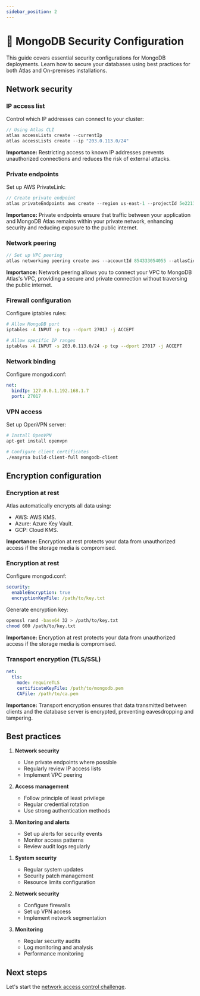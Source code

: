 ```yaml
---
sidebar_position: 2
---
```



# 📘 MongoDB Security Configuration

This guide covers essential security configurations for MongoDB deployments. Learn how to secure your databases using best practices for both Atlas and On-premises installations.

## Network security

<Tabs groupId="deployments">
<TabItem value="atlas" label="MongoDB Atlas">

### IP access list

Control which IP addresses can connect to your cluster:

```javascript
// Using Atlas CLI
atlas accessLists create --currentIp
atlas accessLists create --ip "203.0.113.0/24"
```
**Importance:** Restricting access to known IP addresses prevents unauthorized connections and reduces the risk of external attacks.

### Private endpoints

Set up AWS PrivateLink:
```javascript
// Create private endpoint
atlas privateEndpoints aws create --region us-east-1 --projectId 5e2211c17a3e5a48f5497de3 --output json
```
**Importance:** Private endpoints ensure that traffic between your application and MongoDB Atlas remains within your private network, enhancing security and reducing exposure to the public internet.

### Network peering

```javascript
// Set up VPC peering
atlas networking peering create aws --accountId 854333054055 --atlasCidrBlock 192.168.0.0/24 --region us-east-1 --routeTableCidrBlock 10.0.0.0/24 --vpcId vpc-078ac381aa90e1e63
```
**Importance:** Network peering allows you to connect your VPC to MongoDB Atlas's VPC, providing a secure and private connection without traversing the public internet.

</TabItem>
<TabItem value="onprem" label="On-Premises">

### Firewall configuration

Configure iptables rules:
```bash
# Allow MongoDB port
iptables -A INPUT -p tcp --dport 27017 -j ACCEPT

# Allow specific IP ranges
iptables -A INPUT -s 203.0.113.0/24 -p tcp --dport 27017 -j ACCEPT
```

### Network binding

Configure mongod.conf:
```yaml
net:
  bindIp: 127.0.0.1,192.168.1.7
  port: 27017
```

### VPN access

Set up OpenVPN server:
```bash
# Install OpenVPN
apt-get install openvpn

# Configure client certificates
./easyrsa build-client-full mongodb-client
```

</TabItem>
</Tabs>

## Encryption configuration

<Tabs groupId="deployments">
<TabItem value="atlas" label="MongoDB Atlas">

### Encryption at rest

Atlas automatically encrypts all data using:
- AWS: AWS KMS.
- Azure: Azure Key Vault.
- GCP: Cloud KMS.

**Importance:** Encryption at rest protects your data from unauthorized access if the storage media is compromised.

</TabItem>
<TabItem value="onprem" label="On-Premises">

### Encryption at rest

Configure mongod.conf:
```yaml
security:
  enableEncryption: true
  encryptionKeyFile: /path/to/key.txt
```

Generate encryption key:
```bash
openssl rand -base64 32 > /path/to/key.txt
chmod 600 /path/to/key.txt
```
**Importance:** Encryption at rest protects your data from unauthorized access if the storage media is compromised.

### Transport encryption (TLS/SSL)

```yaml
net:
  tls:
    mode: requireTLS
    certificateKeyFile: /path/to/mongodb.pem
    CAFile: /path/to/ca.pem
```
**Importance:** Transport encryption ensures that data transmitted between clients and the database server is encrypted, preventing eavesdropping and tampering.

</TabItem>
</Tabs>

## Best practices

<Tabs groupId="deployments">
<TabItem value="atlas" label="MongoDB Atlas">

1. **Network security**
   - Use private endpoints where possible
   - Regularly review IP access lists
   - Implement VPC peering

2. **Access management**
   - Follow principle of least privilege
   - Regular credential rotation
   - Use strong authentication methods

3. **Monitoring and alerts**
   - Set up alerts for security events
   - Monitor access patterns
   - Review audit logs regularly

</TabItem>
<TabItem value="onprem" label="On-Premises">

1. **System security**
   - Regular system updates
   - Security patch management
   - Resource limits configuration

2. **Network security**
   - Configure firewalls
   - Set up VPN access
   - Implement network segmentation

3. **Monitoring**
   - Regular security audits
   - Log monitoring and analysis
   - Performance monitoring

</TabItem>
</Tabs>

## Next steps

Let's start the [network access control challenge](./challenge/network).

